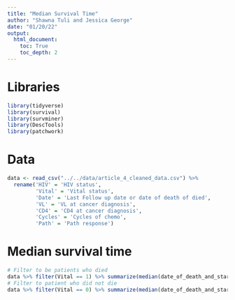 ```yaml
---
title: "Median Survival Time"
author: "Shawna Tuli and Jessica George"
date: "01/20/22"
output:
  html_document:
    toc: True
    toc_depth: 2
---
```


# Libraries
```r
library(tidyverse)
library(survival)
library(survminer)
library(DescTools)
library(patchwork)
```


# Data
```r
data <- read_csv("../../data/article_4_cleaned_data.csv") %>% 
  rename('HIV' = 'HIV status', 
         'Vital' = 'Vital status', 
         'Date' = 'Last Follow up date or date of death of died', 
         'VL' = 'VL at cancer diagnosis', 
         'CD4' = 'CD4 at cancer diagnosis', 
         'Cycles' = 'Cycles of chemo', 
         'Path' = 'Path response')  
```


# Median survival time
```r
# Filter to be patients who died
data %>% filter(Vital == 1) %>% summarize(median(date_of_death_and_start_date))
# Filter to patient who did not die
data %>% filter(Vital == 0) %>% summarize(median(date_of_death_and_start_date))
```